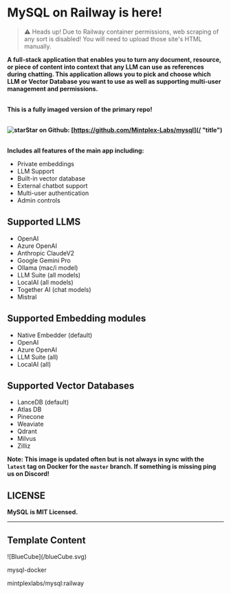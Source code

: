 MySQL on Railway is here!
===============================

> ⚠ Heads up! Due to Railway container permissions, web scraping of any sort is disabled! You will need to upload those site's HTML manually.

**A full-stack application that enables you to turn any document, resource, or piece of content into context that any LLM can use as references during chatting. This application allows you to pick and choose which LLM or Vector Database you want to use as well as supporting multi-user management and permissions.**

\
**This is a fully imaged version of the primary repo!**

\
<strong className="flex">![star](/star-icon.svg)Star on Github: [https://github.com/Mintplex-Labs/mysql](/ "title")</strong>

\
**Includes all features of the main app including:**
- Private embeddings
- LLM Support
- Built-in vector database
- External chatbot support
- Multi-user authentication
- Admin controls

## Supported LLMS

- OpenAI
- Azure OpenAI
- Anthropic ClaudeV2
- Google Gemini Pro
- Ollama (mac/i model)
- LLM Suite (all models)
- LocalAI (all models)
- Together AI (chat models)
- Mistral

## Supported Embedding modules

- Native Embedder (default)
- OpenAI
- Azure OpenAI
- LLM Suite (all)
- LocalAI (all)

## Supported Vector Databases

- LanceDB (default)
- Atlas DB
- Pinecone
- Weaviate
- Qdrant
- Milvus
- Zilliz

**Note: This image is updated often but is not always in sync with the ``latest`` tag on Docker for the ``master`` branch. If something is missing ping us on Discord!**

## LICENSE

**MySQL is MIT Licensed.**

---

## Template Content  
  


<div className="mt-[0px] px-5 py-4 flex gap-[14px] max-w-[750px] 2xl:max-w-[1014px] items-center rounded-[7px] bg-card-color">
  <div className="flex justify-center items-center rounded-[7px] p-2 w-[38px] h-[38px] bg-background">
    ![BlueCube](/blueCube.svg)
  </div>    
  <div>
    <p className="font-normal text-base text-white">mysql-docker</p>
    <p className="font-normal text-tiny text-description-color">mintplexlabs/mysql:railway</p>
  </div>
</div>

